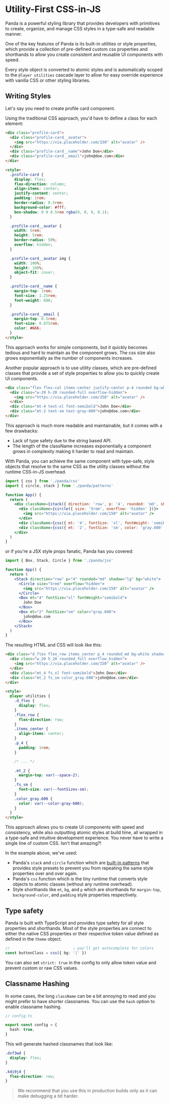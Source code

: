 # Utility-First CSS-in-JS

Panda is a powerful styling library that provides developers with primitives to create, organize, and manage CSS styles
in a type-safe and readable manner.

One of the key features of Panda is its built-in utilities or style properties, which provide a collection of
pre-defined custom css properties and shorthands to allow you create consistent and reusable UI components with speed.

Every style object is converted to atomic styles and is automatically scoped to the `@layer utilities` cascade layer to
allow for easy override experience with vanilla CSS or other styling libraries.

## Writing Styles

Let's say you need to create profile card component.

Using the traditional CSS approach, you'd have to define a class for each element:

```html
<div class="profile-card">
  <div class="profile-card__avatar">
    <img src="https://via.placeholder.com/150" alt="avatar" />
  </div>
  <div class="profile-card__name">John Doe</div>
  <div class="profile-card__email">john@doe.com</div>
</div>

<style>
  .profile-card {
    display: flex;
    flex-direction: column;
    align-items: center;
    justify-content: center;
    padding: 1rem;
    border-radius: 0.5rem;
    background-color: #fff;
    box-shadow: 0 0 0.5rem rgba(0, 0, 0, 0.1);
  }

  .profile-card__avatar {
    width: 5rem;
    height: 5rem;
    border-radius: 50%;
    overflow: hidden;
  }

  .profile-card__avatar img {
    width: 100%;
    height: 100%;
    object-fit: cover;
  }

  .profile-card__name {
    margin-top: 1rem;
    font-size: 1.25rem;
    font-weight: 600;
  }

  .profile-card__email {
    margin-top: 0.5rem;
    font-size: 0.875rem;
    color: #666;
  }
</style>
```

This approach works for simple components, but it quickly becomes tedious and hard to maintain as the component grows.
The css size also grows exponentially as the number of components increases.

Another popular approach is to use utility classes, which are pre-defined classes that provide a set of style properties
to allow you to quickly create UI components.

```html
<div class="flex flex-col items-center justify-center p-4 rounded bg-white shadow-lg">
  <div class="w-20 h-20 rounded-full overflow-hidden">
    <img src="https://via.placeholder.com/150" alt="avatar" />
  </div>
  <div class="mt-4 text-xl font-semibold">John Doe</div>
  <div class="mt-2 text-sm text-gray-600">john@doe.com</div>
</div>
```

This approach is much more readable and maintainable, but it comes with a few drawbacks:

- Lack of type safety due to the string based API.
- The length of the className increases exponentially a component grows in complexity making it harder to read and
  maintain.

With Panda, you can achieve the same component with type-safe, style objects that resolve to the same CSS as the utility
classes without the runtime CSS-in-JS overhead.

```jsx
import { css } from './panda/css'
import { circle, stack } from './panda/patterns'

function App() {
  return (
    <div className={stack({ direction: 'row', p: '4', rounded: 'md', shadow: 'lg', bg: 'white' })}>
      <div className={circle({ size: '5rem', overflow: 'hidden' })}>
        <img src="https://via.placeholder.com/150" alt="avatar" />
      </div>
      <div className={css({ mt: '4', fontSize: 'xl', fontWeight: 'semibold' })}>John Doe</div>
      <div className={css({ mt: '2', fontSize: 'sm', color: 'gray.600' })}>john@doe.com</div>
    </div>
  )
}
```

or if you're a JSX style props fanatic, Panda has you covered:

```jsx
import { Box, Stack, Circle } from './panda/jsx'

function App() {
  return (
    <Stack direction="row" p="4" rounded="md" shadow="lg" bg="white">
      <Circle size="5rem" overflow="hidden">
        <img src="https://via.placeholder.com/150" alt="avatar" />
      </Circle>
      <Box mt="4" fontSize="xl" fontWeight="semibold">
        John Doe
      </Box>
      <Box mt="2" fontSize="sm" color="gray.600">
        john@doe.com
      </Box>
    </Stack>
  )
}
```

The resulting HTML and CSS will look like this:

```html
<div class="d_flex flex_row items_center p_4 rounded_md bg-white shadow-lg">
  <div class="w_20 h_20 rounded_full overflow_hidden">
    <img src="https://via.placeholder.com/150" alt="avatar" />
  </div>
  <div class="mt_4 fs_xl font-semibold">John Doe</div>
  <div class="mt_2 fs_sm color_gray.600">john@doe.com</div>
</div>

<style>
  @layer utilities {
    .d_flex {
      display: flex;
    }
    .flex_row {
      flex-direction: row;
    }
    .items_center {
      align-items: center;
    }
    .p_4 {
      padding: 1rem;
    }

    /* ... */

    .mt_2 {
      margin-top: var(--space-2);
    }
    .fs_sm {
      font-size: var(--fontSizes-sm);
    }
    .color_gray.600 {
      color: var(--color-gray-600);
    }
  }
</style>
```

This approach allows you to create UI components with speed and consistency, while also outputting atomic styles at
build time, all wrapped in a type-safe and intuitive development experience. You never have to write a single line of
custom CSS. Isn't that amazing?!

In the example above, we've used:

- Panda's `stack` and `circle` function which are [built-in patterns](#) that provides style presets to prevent you from
  repeating the same style properties over and over again.
- Panda's `css` function which is the tiny runtime that converts style objects to atomic classes (without any runtime
  overhead).
- Style shorthands like `mt`, `bg`, and `p` which are shorthands for `margin-top`, `background-color`, and `padding`
  style properties respectively.

## Type safety

Panda is built with TypeScript and provides type safety for all style properties and shorthands. Most of the style
properties are connect to either the native CSS properties or their respective token value defined as defined in the
`theme` object.

```ts
//                            ⤵ you'll get autocomplete for colors
const buttonClass = css({ bg: '|' })
```

You can also set `strict: true` in the config to only allow token value and prevent custom or raw CSS values.

## Classname Hashing

In some cases, the long `className` can be a bit annoying to read and you might prefer to have shorter classnames. You
can use the `hash` option to enable classname hashing.

```ts
// config.ts

export const config = {
  hash: true,
}
```

This will generate hashed classnames that look like:

```css
.dsf3wd {
  display: flex;
}

.kdi9jd {
  flex-direction: row;
}
```

> We recommend that you use this in production builds only as it can make debugging a bit harder.
